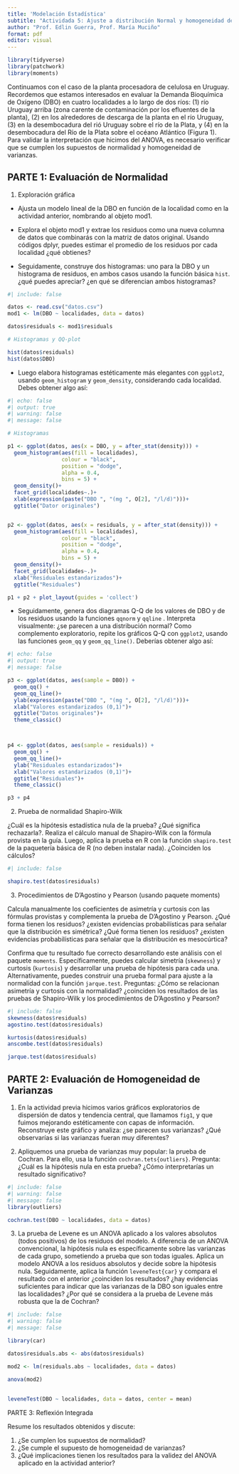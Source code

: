 ```yaml
---
title: 'Modelación Estadística'
subtitle: "Actividada 5: Ajuste a distribución Normal y homogeneidad de varianzas"
author: "Prof. Edlin Guerra, Prof. María Muciño"
format: pdf
editor: visual
---
```


```r
library(tidyverse)
library(patchwork)
library(moments)
```

Continuamos con el caso de la planta procesadora de celulosa en Uruguay. Recordemos que estamos interesados en evaluar la Demanda Bioquímica de Oxígeno (DBO) en cuatro localidades a lo largo de dos ríos: (1) río Uruguay arriba (zona carente de contaminación por los efluentes de la planta), (2) en los alrededores de descarga de la planta en el río Uruguay, (3) en la desembocadura del rió Uruguay sobre el río de la Plata, y (4) en la desembocadura del Río de la Plata sobre el océano Atlántico (Figura 1). Para validar la interpretación que hicimos del ANOVA, es necesario verificar que se cumplen los supuestos de normalidad y homogeneidad de varianzas.

## PARTE 1: Evaluación de Normalidad

1.  Exploración gráfica

-   Ajusta un modelo lineal de la DBO en función de la localidad como en la actividad anterior, nombrando al objeto mod1.

-   Explora el objeto mod1 y extrae los residuos como una nueva columna de datos que combinarás con la matriz de datos original. Usando códigos dplyr, puedes estimar el promedio de los residuos por cada localidad ¿qué obtienes?

-   Seguidamente, construye dos histogramas: uno para la DBO y un histograma de residuos, en ambos casos usando la función básica `hist`. ¿qué puedes apreciar? ¿en qué se diferencian ambos histogramas?

```r
#| include: false

datos <- read.csv("datos.csv")
mod1 <- lm(DBO ~ localidades, data = datos)

datos$residuals <- mod1$residuals

# Histogramas y QQ-plot

hist(datos$residuals)
hist(datos$DBO)
```

-   Luego elabora histogramas estéticamente más elegantes con `ggplot2`, usando `geom_histogram` y `geom_density`, considerando cada localidad. Debes obtener algo así:

```r
#| echo: false
#| output: true
#| warning: false
#| message: false

# Histogramas 

p1 <- ggplot(datos, aes(x = DBO, y = after_stat(density))) +
  geom_histogram(aes(fill = localidades),
                 colour = "black",
                 position = "dodge",
                 alpha = 0.4,
                 bins = 5) +
  geom_density()+
  facet_grid(localidades~.)+
  xlab(expression(paste("DBO ", "(mg ", O[2], "/l/d)")))+
  ggtitle("Dator originales")


p2 <- ggplot(datos, aes(x = residuals, y = after_stat(density))) +
  geom_histogram(aes(fill = localidades),
                 colour = "black",
                 position = "dodge",
                 alpha = 0.4,
                 bins = 5) +
  geom_density()+
  facet_grid(localidades~.)+
  xlab("Residuales estandarizados")+
  ggtitle("Residuales")

p1 + p2 + plot_layout(guides = 'collect') 
```

-   Seguidamente, genera dos diagramas Q-Q de los valores de DBO y de los residuos usando la funciones `qqnorm` y `qqline` . Interpreta visualmente: ¿se parecen a una distribución normal? Como complemento exploratorio, repite los gráficos Q-Q con `ggplot2`, usando las funciones `geom_qq` y `geom_qq_line()`. Deberías obtener algo así:

```r
#| echo: false
#| output: true
#| message: false

p3 <- ggplot(datos, aes(sample = DBO)) +
  geom_qq() +
  geom_qq_line()+
  ylab(expression(paste("DBO ", "(mg ", O[2], "/l/d)")))+
  xlab("Valores estandarizados (0,1)")+
  ggtitle("Datos originales")+
  theme_classic()



p4 <- ggplot(datos, aes(sample = residuals)) +
  geom_qq() +
  geom_qq_line()+
  ylab("Residuales estandarizados")+
  xlab("Valores estandarizados (0,1)")+
  ggtitle("Residuales")+
  theme_classic()

p3 + p4
```

2.  Prueba de normalidad Shapiro-Wilk

¿Cuál es la hipótesis estadística nula de la prueba? ¿Qué significa rechazarla?. Realiza el cálculo manual de Shapiro-Wilk con la fórmula provista en la guía. Luego, aplica la prueba en R con la función `shapiro.test` de la paquetería básica de R (no deben instalar nada). ¿Coinciden los cálculos?

```r
#| include: false

shapiro.test(datos$residuals)

```

3.  Procedimientos de D’Agostino y Pearson (usando paquete moments)

Calcula manualmente los coeficientes de asimetría y curtosis con las fórmulas provistas y complementa la prueba de D’Agostino y Pearson. ¿Qué forma tienen los residuos? ¿existen evidencias probabilísticas para señalar que la distribución es simétrica? ¿Qué forma tienen los residuos? ¿existen evidencias probabilísticas para señalar que la distribución es mesocúrtica?

Confirma que tu resultado fue correcto desarrollando este análisis con el paquete `moments`. Específicamente, puedes calcular simetría (`skewness`) y curtosis (`kurtosis`) y desarrollar una prueba de hipótesis para cada una. Alternativamente, puedes construir una prueba formal para ajuste a la normalidad con la función `jarque.test`. Preguntas: ¿Cómo se relacionan asimetría y curtosis con la normalidad? ¿coinciden los resultados de las pruebas de Shapiro-Wilk y los procedimientos de D’Agostino y Pearson?

```r
#| include: false
skewness(datos$residuals)
agostino.test(datos$residuals)

kurtosis(datos$residuals)
anscombe.test(datos$residuals)

jarque.test(datos$residuals)

```

## PARTE 2: Evaluación de Homogeneidad de Varianzas

1.  En la actividad previa hicimos varios gráficos exploratorios de dispersión de datos y tendencia central, que llamamos `fig1`, y que fuimos mejorando estéticamente con capas de información. Reconstruye este gráfico y analiza: ¿se parecen sus varianzas? ¿Qué observarías si las varianzas fueran muy diferentes?

2.  Apliquemos una prueba de varianzas muy popular: la prueba de Cochran. Para ello, usa la función `cochran.tets{outliers}`. Pregunta: ¿Cuál es la hipótesis nula en esta prueba? ¿Cómo interpretarías un resultado significativo?
```r
#| include: false
#| warning: false
#| message: false
library(outliers)

cochran.test(DBO ~ localidades, data = datos)
```
3.  La prueba de Levene es un ANOVA aplicado a los valores absolutos (todos positivos) de los residuos del modelo. A diferencia de un ANOVA convencional, la hipótesis nula es específicamente sobre las varianzas de cada grupo, sometiendo a prueba que son todas iguales. Aplica un modelo ANOVA a los residuos absolutos y decide sobre la hipótesis nula. Seguidamente, aplica la función `leveneTest{car}` y compara el resultado con el anterior ¿coinciden los resultados? ¿hay evidencias suficientes para indicar que las varianzas de la DBO son iguales entre las localidades? ¿Por qué se considera a la prueba de Levene más robusta que la de Cochran?

```r
#| include: false
#| warning: false
#| message: false

library(car)

datos$residuals.abs <- abs(datos$residuals)

mod2 <- lm(residuals.abs ~ localidades, data = datos)

anova(mod2)
           
           
leveneTest(DBO ~ localidades, data = datos, center = mean)
```

PARTE 3: Reflexión Integrada

Resume los resultados obtenidos y discute:

1.  ¿Se cumplen los supuestos de normalidad?
2.  ¿Se cumple el supuesto de homogeneidad de varianzas?
3.  ¿Qué implicaciones tienen los resultados para la validez del ANOVA aplicado en la actividad anterior?
